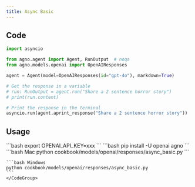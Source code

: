 ```yaml
---
title: Async Basic
---
```


## Code

```python cookbook/models/openai/responses/async_basic.py
import asyncio

from agno.agent import Agent, RunOutput  # noqa
from agno.models.openai import OpenAIResponses

agent = Agent(model=OpenAIResponses(id="gpt-4o"), markdown=True)

# Get the response in a variable
# run: RunOutput = agent.run("Share a 2 sentence horror story")
# print(run.content)

# Print the response in the terminal
asyncio.run(agent.aprint_response("Share a 2 sentence horror story"))

```

## Usage

<Steps>
  <Snippet file="create-venv-step.mdx" />

  <Step title="Set your API key">
    ```bash
    export OPENAI_API_KEY=xxx
    ```
  </Step>

  <Step title="Install libraries">
    ```bash
    pip install -U openai agno
    ```
  </Step>

  <Step title="Run Agent">
    <CodeGroup>
    ```bash Mac
    python cookbook/models/openai/responses/async_basic.py
    ```

    ```bash Windows
    python cookbook/models/openai/responses/async_basic.py
    ```
    </CodeGroup>
  </Step>
</Steps>
